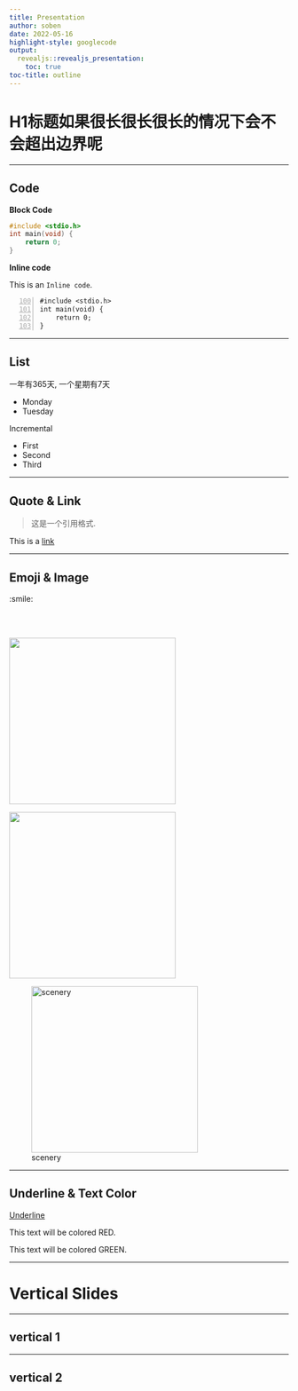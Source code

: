 ```yaml
---
title: Presentation
author: soben
date: 2022-05-16
highlight-style: googlecode
output: 
  revealjs::revealjs_presentation: 
    toc: true
toc-title: outline
---
```


# H1标题如果很长很长很长的情况下会不会超出边界呢 {.center .middle}

---

## Code

**Block Code** 
``` c
#include <stdio.h>
int main(void) {
    return 0;
}
```


**Inline code**

This is an `Inline code`.

~~~{#linenum .number-lines startFrom="100"}
#include <stdio.h>
int main(void) {
    return 0;
}

~~~
---

## List
一年有365天, 一个星期有7天

* Monday
* Tuesday

Incremental

::: incremental

* First 
* Second
* Third

:::

---

## Quote & Link

> 这是一个引用格式.

This is a [link](http://wangloo.github.io/blog/)

---

## Emoji & Image

:smile:

<br> </br>

![](images/1.jpg){.float-right width="300px"}

![](images/1.jpg){.float-right width="300px"}

![scenery](images/1.jpg){.center width="300px"}


---

## Underline & Text Color

<span class="underline">Underline</span>

<red> This text will be colored RED. </red>

<green> This text will be colored GREEN. </green>

---

# Vertical Slides {.middle .center}

---

## vertical 1

---

## vertical 2
